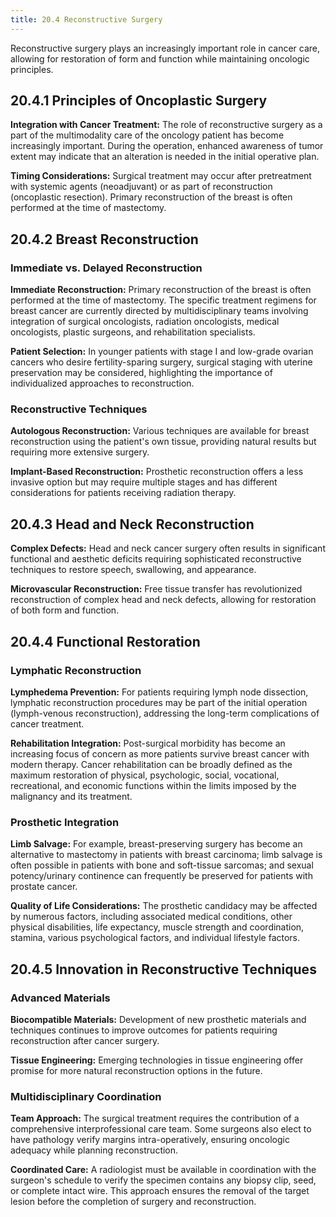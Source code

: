 ```yaml
---
title: 20.4 Reconstructive Surgery
---
```




Reconstructive surgery plays an increasingly important role in cancer care, allowing for restoration of form and function while maintaining oncologic principles.

## 20.4.1 Principles of Oncoplastic Surgery

**Integration with Cancer Treatment:**
The role of reconstructive surgery as a part of the multimodality care of the oncology patient has become increasingly important. During the operation, enhanced awareness of tumor extent may indicate that an alteration is needed in the initial operative plan.

**Timing Considerations:**
Surgical treatment may occur after pretreatment with systemic agents (neoadjuvant) or as part of reconstruction (oncoplastic resection). Primary reconstruction of the breast is often performed at the time of mastectomy.

## 20.4.2 Breast Reconstruction

### Immediate vs. Delayed Reconstruction

**Immediate Reconstruction:**
Primary reconstruction of the breast is often performed at the time of mastectomy. The specific treatment regimens for breast cancer are currently directed by multidisciplinary teams involving integration of surgical oncologists, radiation oncologists, medical oncologists, plastic surgeons, and rehabilitation specialists.

**Patient Selection:**
In younger patients with stage I and low-grade ovarian cancers who desire fertility-sparing surgery, surgical staging with uterine preservation may be considered, highlighting the importance of individualized approaches to reconstruction.

### Reconstructive Techniques

**Autologous Reconstruction:**
Various techniques are available for breast reconstruction using the patient's own tissue, providing natural results but requiring more extensive surgery.

**Implant-Based Reconstruction:**
Prosthetic reconstruction offers a less invasive option but may require multiple stages and has different considerations for patients receiving radiation therapy.

## 20.4.3 Head and Neck Reconstruction

**Complex Defects:**
Head and neck cancer surgery often results in significant functional and aesthetic deficits requiring sophisticated reconstructive techniques to restore speech, swallowing, and appearance.

**Microvascular Reconstruction:**
Free tissue transfer has revolutionized reconstruction of complex head and neck defects, allowing for restoration of both form and function.

## 20.4.4 Functional Restoration

### Lymphatic Reconstruction

**Lymphedema Prevention:**
For patients requiring lymph node dissection, lymphatic reconstruction procedures may be part of the initial operation (lymph-venous reconstruction), addressing the long-term complications of cancer treatment.

**Rehabilitation Integration:**
Post-surgical morbidity has become an increasing focus of concern as more patients survive breast cancer with modern therapy. Cancer rehabilitation can be broadly defined as the maximum restoration of physical, psychologic, social, vocational, recreational, and economic functions within the limits imposed by the malignancy and its treatment.

### Prosthetic Integration

**Limb Salvage:**
For example, breast-preserving surgery has become an alternative to mastectomy in patients with breast carcinoma; limb salvage is often possible in patients with bone and soft-tissue sarcomas; and sexual potency/urinary continence can frequently be preserved for patients with prostate cancer.

**Quality of Life Considerations:**
The prosthetic candidacy may be affected by numerous factors, including associated medical conditions, other physical disabilities, life expectancy, muscle strength and coordination, stamina, various psychological factors, and individual lifestyle factors.

## 20.4.5 Innovation in Reconstructive Techniques

### Advanced Materials

**Biocompatible Materials:**
Development of new prosthetic materials and techniques continues to improve outcomes for patients requiring reconstruction after cancer surgery.

**Tissue Engineering:**
Emerging technologies in tissue engineering offer promise for more natural reconstruction options in the future.

### Multidisciplinary Coordination

**Team Approach:**
The surgical treatment requires the contribution of a comprehensive interprofessional care team. Some surgeons also elect to have pathology verify margins intra-operatively, ensuring oncologic adequacy while planning reconstruction.

**Coordinated Care:**
A radiologist must be available in coordination with the surgeon's schedule to verify the specimen contains any biopsy clip, seed, or complete intact wire. This approach ensures the removal of the target lesion before the completion of surgery and reconstruction.
